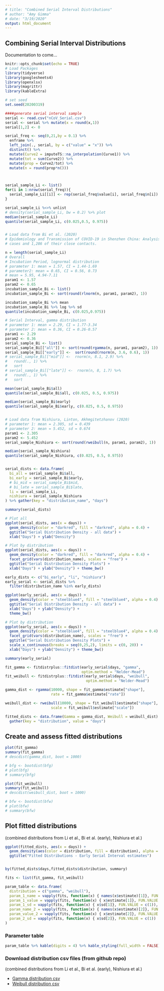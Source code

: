 ```yaml
---
# title: "Combined Serial Interval Distributions"
# author: "Amy Gimma"
# date: "3/19/2020"
output: html_document
---
```


## Combining Serial Interval Distributions 

Documentation to come...

```r
knitr::opts_chunk$set(echo = TRUE)
# Load Packages
library(tidyverse)
library(googlesheets4)
library(openxlsx)
library(magrittr)
library(kableExtra)

# set seed
set.seed(20200319)
```


```r
####generate serial interval sample
serial <- read.csv("nCoV_Serial.csv")
serial <- serial %>% mutate(x = round(x,1))
serial[1,2] <- 0

serial_freq <- seq(0,21,by = 0.1) %>% 
  enframe %>% 
  left_join(., serial, by = c("value" = "x")) %>% 
  distinct() %>% 
  mutate(Curve2 = imputeTS::na_interpolation(Curve1)) %>%
  mutate(tot = sum(Curve2)) %>%
  mutate(prop = Curve2/tot) %>%
  mutate(n = round(prop*n())) 



serial_sample_Li <- list()
for(i in 1:nrow(serial_freq)){
  serial_sample_Li[[i]] <- rep(serial_freq$value[i], serial_freq$n[i])
}

serial_sample_Li %<>% unlist
# density(serial_sample_Li, bw = 0.2) %>% plot
median(serial_sample_Li)
quantile(serial_sample_Li, c(0.025,0.5, 0.975))


# Load data from Bi et al. (2020)
# Epidemiology and Transmission of COVID-19 in Shenzhen China: Analysis of 391
# cases and 1,286 of their close contacts.

n = length(serial_sample_Li)
# Overall
# Incubation Period, lognormal distribution
# parameter 1: mean = 1.57, CI = 1.44-1.69
# parameter2: mean = 0.65, CI = 0.56, 0.73
# mean = 5.95, 4.94-7.11
param1 <- 1.57
param2 <- 0.65
incubation_sample_Bi <- list()
incubation_sample_Bi <- sort(round(rlnorm(n, param1, param2), 1))

incubation_sample_Bi %>% mean
incubation_sample_Bi %>% log %>% sd
quantile(incubation_sample_Bi, c(0.025,0.975))

# Serial Interval, gamma distribution
# parameter 1: mean = 2.29, CI = 1.77-3.34
# parameter 2: mean = 0.36, CI = 0.26-0.57
param1 <- 2.29
param2 <- 0.36
serial_sample_Bi <- list()
serial_sample_Bi[["all"]] <- sort(round(rgamma(n, param1, param2), 1))
serial_sample_Bi[["early"]] <-  sort(round(rnorm(n, 3.6, 0.6), 1))
# serial_sample_Bi[["mid"]] <-  rnorm(n, 8.1, 2.9) %>% 
#   round(., 1) %>% 
#   sort
# serial_sample_Bi[["late"]] <-  rnorm(n, 8, 1.7) %>% 
#   round(., 1) %>% 
#   sort

mean(serial_sample_Bi$all)
quantile(serial_sample_Bi$all, c(0.025, 0.5, 0.975))

median(serial_sample_Bi$early)
quantile(serial_sample_Bi$early, c(0.025, 0.5, 0.975))


# Load data from Nishiura, Linton, Akhmgitetzhanov (2020)
# parameter 1: mean = 2.305, sd = 0.439
# parameter 2: mean = 5.452, sd = 0.674
param1 <- 2.305
param2 <- 5.452
serial_sample_Nishiura <- sort(round(rweibull(n, param1, param2), 1)) 

median(serial_sample_Nishiura)
quantile(serial_sample_Nishiura, c(0.025, 0.5, 0.975))


serial_dists <- data.frame(
  bi_all = serial_sample_Bi$all,
  bi_early = serial_sample_Bi$early,
  # bi_mid = serial_sample_Bi$mid,
  # bi_late = serial_sample_Bi$late,
  li = serial_sample_Li,
  nishiura = serial_sample_Nishiura
) %>% gather(key = "distribution_name", "days")

summary(serial_dists)
```




```r
# Plot all
ggplot(serial_dists, aes(x = days)) +
  geom_density(color = "darkred", fill = "darkred", alpha = 0.4) +
  ggtitle("Serial Distribution Density - all data") +
  xlab("Days") + ylab("Density")

# Plot by distribution
ggplot(serial_dists, aes(x = days)) +
  geom_density(color = "darkred", fill = "darkred", alpha = 0.4) +
  facet_grid(vars(distribution_name), scales = "free") +
  ggtitle("Serial Distribution Density Plots") +
  xlab("Days") + ylab("Density") + theme_bw()

early_dists <- c("bi_early", "li", "nishiura")
early_serial <- serial_dists %>%
  filter(distribution_name %in% early_dists)

ggplot(early_serial, aes(x = days)) +
  geom_density(color = "steelblue4", fill = "steelblue4", alpha = 0.4) +
  ggtitle("Serial Distribution Density - all data") +
  xlab("Days") + ylab("Density") +
  theme_bw()

# Plot by distribution
ggplot(early_serial, aes(x = days)) +
  geom_density(color = "steelblue4", fill = "steelblue4", alpha = 0.4) +
  facet_grid(vars(distribution_name), scales = "free") +
  ggtitle("Serial Distribution Density Plots") +
  scale_x_continuous(breaks = seq(0,25,2), limits = c(0, 20)) +
  xlab("Days") + ylab("Density") + theme_bw()

summary(early_serial)

```

```r
fit_gamma <- fitdistrplus::fitdist(early_serial$days, "gamma",
                                   optim.method = "Nelder-Mead")
fit_weibull <- fitdistrplus::fitdist(early_serial$days, "weibull",
                                     optim.method = "Nelder-Mead")

gamma_dist <- rgamma(10000, shape = fit_gamma$estimate["shape"],
                     rate = fit_gamma$estimate["rate"])

weibull_dist <- rweibull(10000, shape = fit_weibull$estimate["shape"],
                     scale = fit_weibull$estimate["scale"])

fitted_dists <- data.frame(Gamma = gamma_dist, Weibull = weibull_dist) %>%
  gather(key = "distribution", value = "days")

```

## Create and assess fitted distributions
```r
plot(fit_gamma)
summary(fit_gamma)
# descdist(gamma_dist, boot = 1000)

# bfg <- bootdist(bfg)
# plot(bfg)
# summary(bfg)

plot(fit_weibull)
summary(fit_weibull)
# descdist(weibull_dist, boot = 1000)

# bfw <- bootdist(bfw)
# plot(bfw)
# summary(bfw)
```


## Plot fitted distributions
(combined distributions from Li et al., Bi et al. (early), Nishiura et al.)


```r

ggplot(fitted_dists, aes(x = days)) +
  geom_density(aes(color = distribution, fill = distribution), alpha = 0.3) +
  ggtitle("Fitted Distributions - Early Serial Interval estimates")


by(fitted_dists$days,fitted_dists$distribution, summary)
```

```r
fits <- list(fit_gamma, fit_weibull)

param_table <- data.frame(
  distribution = c("gamma", "weibull"),
  param_1_name = vapply(fits, function(x) { names(x$estimate)[1]}, FUN.VALUE = c("1")),
  param_1_value = vapply(fits, function(x) { x$estimate[1]}, FUN.VALUE = c(1)),
  param_1_sd = vapply(fits, function(x) { x$sd[1]}, FUN.VALUE = c(1)),
  param_name_2 = vapply(fits, function(x) { names(x$estimate)[2]}, FUN.VALUE = c("1")),
  param_value_2 = vapply(fits, function(x) { x$estimate[2]}, FUN.VALUE = c(1)),
  param_2_sd = vapply(fits, function(x) { x$sd[2]}, FUN.VALUE = c(1))
)

```

### Parameter table
```r
param_table %>% kable(digits = 4) %>% kable_styling(full_width = FALSE)
```

### Download distribution csv files (from github repo)
(combined distributions from Li et al., Bi et al. (early), Nishiura et al.)

* [Gamma distribution csv](https://github.com/amygimma/2019nCoV_proportion_asym/blob/master/outputs/gamma_fitted_early_serial_dists.csv)
* [Weibull distribution csv](https://github.com/amygimma/2019nCoV_proportion_asym/blob/master/outputs/weibull_fitted_early_serial_dists.csv)


